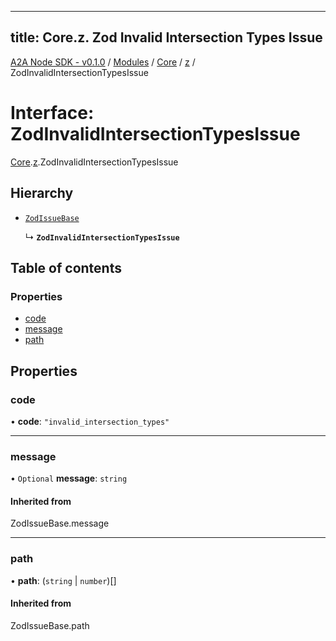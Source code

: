 
---
title: Core.z. Zod Invalid Intersection Types Issue
---

[A2A Node SDK - v0.1.0](/api-reference/README) / [Modules](/api-reference/modules) / [Core](/api-reference/modules/Core) / [z](/api-reference/modules/Core.z) / ZodInvalidIntersectionTypesIssue

# Interface: ZodInvalidIntersectionTypesIssue

[Core](/api-reference/modules/Core).[z](/api-reference/modules/Core.z).ZodInvalidIntersectionTypesIssue

## Hierarchy

- [`ZodIssueBase`](../modules/Core.z.md#zodissuebase)

  ↳ **`ZodInvalidIntersectionTypesIssue`**

## Table of contents

### Properties

- [code](Core.z.ZodInvalidIntersectionTypesIssue.md#code)
- [message](Core.z.ZodInvalidIntersectionTypesIssue.md#message)
- [path](Core.z.ZodInvalidIntersectionTypesIssue.md#path)

## Properties

### code

• **code**: ``"invalid_intersection_types"``

___

### message

• `Optional` **message**: `string`

#### Inherited from

ZodIssueBase.message

___

### path

• **path**: (`string` \| `number`)[]

#### Inherited from

ZodIssueBase.path
